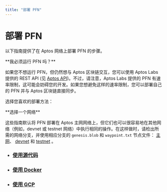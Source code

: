 ```yaml
---
title: "部署 PFN"
---
```



# 部署 PFN

以下指南提供了在 Aptos 网络上部署 PFN 的步骤。

<Callout type="info">
**我必须运行 PFN 吗？**<br />

如果您不想运行 PFN，但仍然想与 Aptos 区块链交互，您可以使用 Aptos Labs 提供的 REST API (见 [Aptos API](../../../build/apis.mdx))。不过，请注意，Aptos Labs 提供的 PFN 有速率限制，这可能会妨碍您的开发。如果您想避免这样的速率限制，您可以部署自己的 PFN 并与 Aptos 区块链直接同步。

</Callout>

选择您喜欢的部署方法：

<Callout type="warning">
**选择一个网络**<br />

这些指南默认将 PFN 部署在 Aptos 主网网络上，但它们也可以很容易地在其他网络（例如，devnet 或 testnet 网络）中执行相同的操作。在这样做时，请检出所需的网络分支，并使用相应分支的 `genesis.blob` 和 `waypoint.txt` 节点文件：
[主网](../configure/node-files-all-networks/node-files-mainnet.mdx)、
[devnet](../configure/node-files-all-networks/node-files-devnet.mdx) 和
[testnet](../configure/node-files-all-networks/node-files-testnet.mdx) 。

</Callout>

- ### [使用源代码](deployments/using-source-code.mdx)
- ### [使用 Docker](deployments/using-docker.mdx)
- ### [使用 GCP](deployments/using-gcp.mdx)
